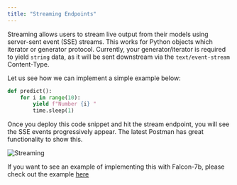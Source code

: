 ```yaml
---
title: "Streaming Endpoints"
---
```


Streaming allows users to stream live output from their models using server-sent event (SSE) streams.
This works for Python objects which iterator or generator protocol.
Currently, your generator/iterator is required to yield `string` data, as it will be sent downstream via the `text/event-stream` Content-Type.

Let us see how we can implement a simple example below:

```python
def predict():
    for i in range(10):
        yield f"Number {i} "
        time.sleep(1)
```

Once you deploy this code snippet and hit the stream endpoint, you will see the SSE events progressively appear.
The latest Postman has great functionality to show this.

![Streaming](/images/cortex/streaming-postman.png)

If you want to see an example of implementing this with Falcon-7b, please check out the example [here](https://github.com/CerebriumAI/examples/tree/master/7-streaming-endpoint)
